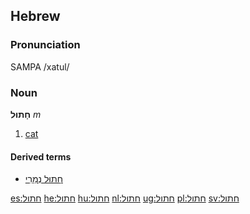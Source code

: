 ==Hebrew==

===Pronunciation===
SAMPA /xatul/
<!--# xatula (f)
;plural:
# xatulim (m)
# xatulot (f)-->

===Noun===
'''חָתוּל''' ''m''

<!--====singular====

# חתול (m)
# חתולה (f)

====plural====
{{rfc-header|plural}}
# חתולים (m)
# חתולות (f)-->

# [[cat]]
<!--# a female animal called cat (f)-->

====Derived terms====
*[[חתול נמרי|חָתוּל נְמֵרִי]]

[[es:חתול]]
[[he:חתול]]
[[hu:חתול]]
[[nl:חתול]]
[[ug:חתול]]
[[pl:חתול]]
[[sv:חתול]]